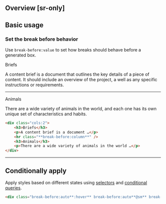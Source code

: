 ## Overview [sr-only]
<Overview/>

## Basic usage
### Set the break before behavior
Use `break-before:value` to set how breaks should behave before a generated box.
<Demo className="py:0!">
    <div className="bg:float p:8x">
        <div className="gap:30 cols:2">
            <div className="f:28 f:bold">Briefs</div>
            <p>A content brief is a document that outlines the key details of a piece of content. It should include an overview of the project, a well as any specific instructions or requirements. </p>
            <hr className="border:2px|solid|gray-80 break-before:column" />
            <div className="f:28 f:bold">Animals</div>
            <p>There are a wide variety of animals in the world, and each one has its own unique set of characteristics and habits.</p>
        </div>
    </div>
</Demo>
```html
<div class="cols:2">
    <h3>Briefs</h3>
    <p>A content brief is a document …</p>
    <hr class="**break-before:column**" />
    <h3>Animals</h3>
    <p>There are a wide variety of animals in the world …</p>
</div>
```

---

## Conditionally apply
Apply styles based on different states using [selectors](/docs/state-selectors) and [conditional queries](/docs/conditional-queries).
```html
<div class="break-before:auto**:hover** break-before:auto**@sm** break-before:auto**@dark** break-before:auto**@print**">…</div>
```

